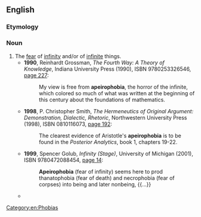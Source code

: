 ==English==

===Etymology===
{{confix|apeiro|phobia|lang=en}}

===Noun===
{{en-noun|-}}

# The [[fear]] of [[infinity]] and/or of [[infinite]] things.
#* '''1990''', Reinhardt Grossman, ''The Fourth Way: A Theory of Knowledge'', Indiana University Press (1990), ISBN 9780253326546, [http://books.google.com/books?id=O9O4AAAAIAAJ&q=%22free+from+apeirophobia%22 page 227]:
#*: My view is free from '''apeirophobia''', the horror of the infinite, which colored so much of what was written at the beginning of this century about the foundations of mathematics.
#* '''1998''', P. Christopher Smith, ''The Hermeneutics of Original Argument: Demonstration, Dialectic, Rhetoric'', Northwestern University Press (1998), ISBN 0810116073, [http://books.google.com/books?id=KPyrTazpptUC&pg=PA192&dq=%22apeirophobia%22 page 192]:
#*: The clearest evidence of Aristotle's '''apeirophobia''' is to be found in the ''Posterior Analytics'', book 1, chapters 19-22.
#* '''1999''', Spencer Golub, ''Infinity (Stage)'', University of Michigan (2001), ISBN 9780472088454, [http://books.google.com/books?id=5LcHNYVZZHEC&pg=PA14&dq=%22apeirophobia+(fear+of+infinity)+seems%22 page 14]:
#*: '''Apeirophobia''' (fear of infinity) seems here to prod thanatophobia (fear of death) and necrophobia (fear of corpses) into being and later nonbeing, {{…}}
#* {{seemoreCites|lang=en}}

[[Category:en:Phobias]]